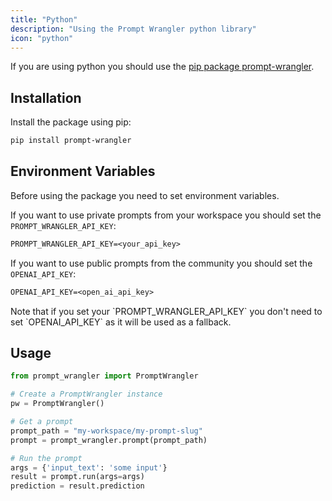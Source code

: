 ```yaml
---
title: "Python"
description: "Using the Prompt Wrangler python library"
icon: "python"
---
```


If you are using python you should use the [pip package prompt-wrangler](https://pypi.org/project/prompt-wrangler/).

## Installation

Install the package using pip:

```bash
pip install prompt-wrangler
```

## Environment Variables

Before using the package you need to set environment variables.

If you want to use private prompts from your workspace you should set the `PROMPT_WRANGLER_API_KEY`:

```txt
PROMPT_WRANGLER_API_KEY=<your_api_key>
```

If you want to use public prompts from the community you should set the `OPENAI_API_KEY`:

```txt
OPENAI_API_KEY=<open_ai_api_key>
```

<Info>
  Note that if you set your `PROMPT_WRANGLER_API_KEY` you don't need to set
  `OPENAI_API_KEY` as it will be used as a fallback.
</Info>

## Usage

```python
from prompt_wrangler import PromptWrangler

# Create a PromptWrangler instance
pw = PromptWrangler()

# Get a prompt
prompt_path = "my-workspace/my-prompt-slug"
prompt = prompt_wrangler.prompt(prompt_path)

# Run the prompt
args = {'input_text': 'some input'}
result = prompt.run(args=args)
prediction = result.prediction
```
